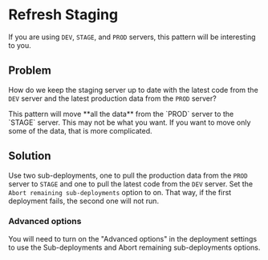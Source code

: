 
# Refresh Staging

If you are using `DEV`, `STAGE`, and `PROD` servers, this pattern will be interesting to you.

## Problem

How do we keep the staging server up to date with the latest code from the `DEV` server and the latest production data from the `PROD` server?

<Callout>
	This pattern will move **all the data** from the `PROD` server to the `STAGE`
	server. This may not be what you want. If you want to move only some of the
	data, that is more complicated.
</Callout>

## Solution

Use two sub-deployments, one to pull the production data from the `PROD` server to `STAGE` and one to pull the latest code from the `DEV` server. Set the `Abort remaining sub-deployments` option to on. That way, if the first deployment fails, the second one will not run.

### Advanced options

You will need to turn on the "Advanced options" in the deployment settings to use the Sub-deployments and Abort remaining sub-deployments options.
